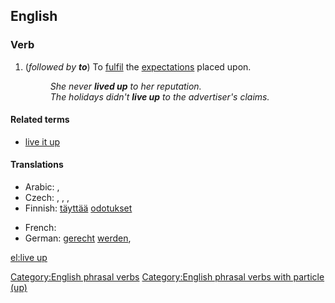 ==English==

===Verb===
{{en-verb|inf=[[live]] [[up]]|lives up|living up|lived up}}

# {{intransitive}} (''followed by '''to''''') To [[fulfil]] the [[expectation]]s placed upon.
#: ''She never '''lived up''' to her reputation.''
#: ''The holidays didn't '''live up''' to the advertiser's claims.''

====Related terms====
* [[live it up]]

====Translations====
{{trans-top|To fulfil the expectations placed upon}}
* Arabic: {{t|ar|ارتقى إلى|sc=Arab}}, {{t|ar|كان في مستوى|sc=Arab}}
* Czech: {{t|cs|splnit}}, {{t|cs|naplnit}}, {{t|cs|dostát}}, {{t|cs|odpovídat}}
* Finnish: [[täyttää]] [[odotus|odotukset]]
{{trans-mid}}
* French: {{t|fr|être à la hauteur de}}
* German: [[gerecht]] [[werden]], {{t|de|halten}}
{{trans-bottom}}

[[Category:English phrasal verbs]]
[[Category:English phrasal verbs with particle (up)]]

[[el:live up]]